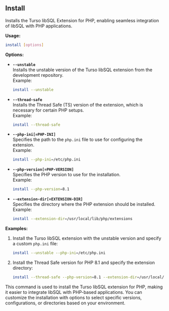 ## Install

Installs the Turso libSQL Extension for PHP, enabling seamless integration of libSQL with PHP applications.

**Usage:**  
```bash
install [options]
```

**Options:**

- **`--unstable`**  
  Installs the unstable version of the Turso libSQL extension from the development repository.  
  Example:  
  ```bash
  install --unstable
  ```

- **`--thread-safe`**  
  Installs the Thread Safe (TS) version of the extension, which is necessary for certain PHP setups.  
  Example:  
  ```bash
  install --thread-safe
  ```

- **`--php-ini[=PHP-INI]`**  
  Specifies the path to the `php.ini` file to use for configuring the extension.  
  Example:  
  ```bash
  install --php-ini=/etc/php.ini
  ```

- **`--php-version[=PHP-VERSION]`**  
  Specifies the PHP version to use for the installation.  
  Example:  
  ```bash
  install --php-version=8.1
  ```

- **`--extension-dir[=EXTENSION-DIR]`**  
  Specifies the directory where the PHP extension should be installed.  
  Example:  
  ```bash
  install --extension-dir=/usr/local/lib/php/extensions
  ```

**Examples:**

1. Install the Turso libSQL extension with the unstable version and specify a custom `php.ini` file:  
   ```bash
   install --unstable --php-ini=/etc/php.ini
   ```

2. Install the Thread Safe version for PHP 8.1 and specify the extension directory:  
   ```bash
   install --thread-safe --php-version=8.1 --extension-dir=/usr/local/lib/php/extensions
   ```

This command is used to install the Turso libSQL extension for PHP, making it easier to integrate libSQL with PHP-based applications. You can customize the installation with options to select specific versions, configurations, or directories based on your environment.